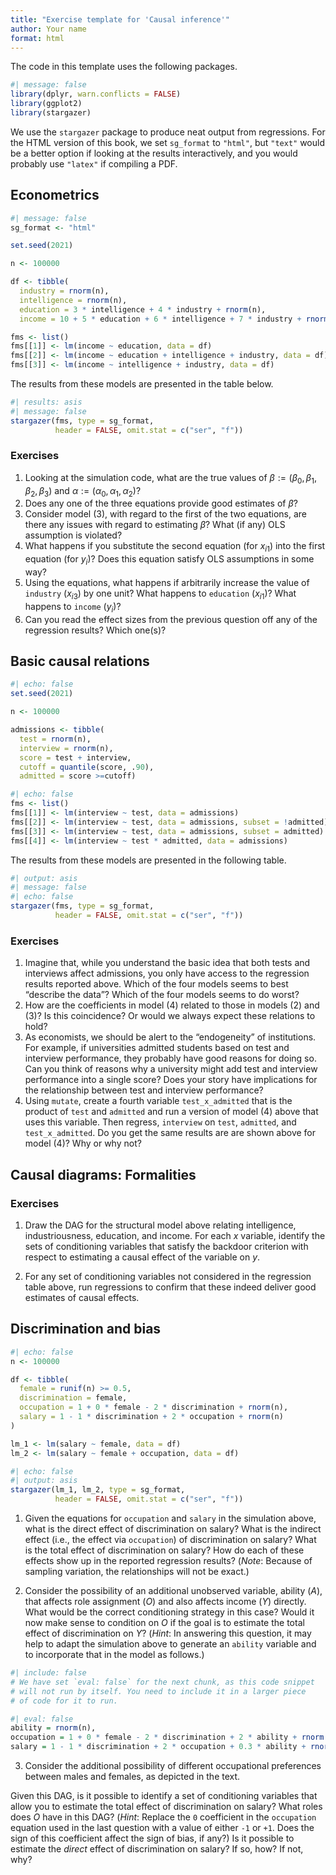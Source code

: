```yaml
---
title: "Exercise template for 'Causal inference'"
author: Your name
format: html
---
```


The code in this template uses the following packages.

```r
#| message: false
library(dplyr, warn.conflicts = FALSE)
library(ggplot2)
library(stargazer)
```

We use the `stargazer` package to produce neat output from regressions.
For the HTML version of this book, we set `sg_format` to `"html"`, but `"text"` would be a better option if looking at the results interactively, and you would probably use `"latex"` if compiling a PDF.

## Econometrics

```r
#| message: false
sg_format <- "html"
```

```r
set.seed(2021)

n <- 100000

df <- tibble(
  industry = rnorm(n),
  intelligence = rnorm(n),
  education = 3 * intelligence + 4 * industry + rnorm(n),
  income = 10 + 5 * education + 6 * intelligence + 7 * industry + rnorm(n))
```

```r
fms <- list()
fms[[1]] <- lm(income ~ education, data = df)
fms[[2]] <- lm(income ~ education + intelligence + industry, data = df)
fms[[3]] <- lm(income ~ intelligence + industry, data = df)
```

The results from these models are presented in the table below.

```r
#| results: asis
#| message: false
stargazer(fms, type = sg_format, 
          header = FALSE, omit.stat = c("ser", "f"))
```

### Exercises

1. Looking at the simulation code, what are the true values of $\beta := \left(\beta_0, \beta_1, \beta_2, \beta_3 \right)$ and $\alpha := \left(\alpha_0, \alpha_1, \alpha_2 \right)$?
2. Does any one of the three equations provide good estimates of $\beta$?
3. Consider model (3), with regard to the first of the two equations, are there any issues with regard to estimating $\beta$?
What (if any) OLS assumption is violated?
4. What happens if you substitute the second equation (for $x_{i1}$) into the first equation (for $y_i$)? 
Does this equation satisfy OLS assumptions in some way?
5. Using the equations, what happens if arbitrarily increase the value of `industry` ($x_{i3}$) by one unit?
What happens to `education` ($x_{i1}$)? 
What happens to `income` ($y_i$)?
6. Can you read the effect sizes from the previous question off any of the regression results? Which one(s)?

## Basic causal relations

```r
#| echo: false
set.seed(2021)

n <- 100000

admissions <- tibble(
  test = rnorm(n),
  interview = rnorm(n),
  score = test + interview,
  cutoff = quantile(score, .90),
  admitted = score >=cutoff)
```

```r
#| echo: false
fms <- list()
fms[[1]] <- lm(interview ~ test, data = admissions)
fms[[2]] <- lm(interview ~ test, data = admissions, subset = !admitted)
fms[[3]] <- lm(interview ~ test, data = admissions, subset = admitted)
fms[[4]] <- lm(interview ~ test * admitted, data = admissions)
```

The results from these models are presented in the following table.

```r
#| output: asis
#| message: false
#| echo: false
stargazer(fms, type = sg_format, 
          header = FALSE, omit.stat = c("ser", "f"))
```

### Exercises

1. Imagine that, while you understand the basic idea that both tests and interviews affect admissions, you only have access to the regression results reported above.
Which of the four models seems to best "describe the data"?
Which of the four models seems to do worst?
2. How are the coefficients in model (4) related to those in models (2) and (3)?
Is this coincidence? Or would we always expect these relations to hold?
3. As economists, we should be alert to the "endogeneity" of institutions.
For example, if universities admitted students based on test and interview performance, they probably have good reasons for doing so.
Can you think of reasons why a university might add test and interview performance into a single score?
Does your story have implications for the relationship between test and interview performance?
4. Using `mutate`, create a fourth variable `test_x_admitted` that is the product of `test` and `admitted` and run a version of model (4) above that uses this variable.
Then regress, `interview` on `test`, `admitted`, and `test_x_admitted`.
Do you get the same results are are shown above for model (4)?
Why or why not?

## Causal diagrams: Formalities

### Exercises

1. Draw the DAG for the structural model above relating intelligence, industriousness, education, and income.
For each $x$ variable, identify the sets of conditioning variables that satisfy the backdoor criterion with respect to estimating a causal effect of the variable on $y$.

2. For any set of conditioning variables not considered in the regression table above, run regressions to confirm that these indeed deliver good estimates of causal effects.

## Discrimination and bias


```r
#| echo: false
n <- 100000

df <- tibble(
  female = runif(n) >= 0.5,
  discrimination = female,
  occupation = 1 + 0 * female - 2 * discrimination + rnorm(n),
  salary = 1 - 1 * discrimination + 2 * occupation + rnorm(n) 
)

lm_1 <- lm(salary ~ female, data = df)
lm_2 <- lm(salary ~ female + occupation, data = df)
```

```r
#| echo: false
#| output: asis
stargazer(lm_1, lm_2, type = sg_format, 
          header = FALSE, omit.stat = c("ser", "f"))
```

1. Given the equations for `occupation` and `salary` in the simulation above, what is the direct effect of discrimination on salary?
What is the indirect effect (i.e., the effect via `occupation`) of discrimination on salary?
What is the total effect of discrimination on salary?
How do each of these effects show up in the reported regression results?
(*Note*: Because of sampling variation, the relationships will not be exact.)

2. Consider the possibility of an additional unobserved variable, ability ($A$), that affects role assignment ($O$) and also affects income ($Y$) directly.
What would be the correct conditioning strategy in this case? 
Would it now make sense to condition on $O$ if the goal is to estimate the total effect of discrimination on $Y$?
(*Hint*: In answering this question, it may help to adapt the simulation above to generate an `ability` variable and to incorporate that in the model as follows.) 

```r
#| include: false
# We have set `eval: false` for the next chunk, as this code snippet 
# will not run by itself. You need to include it in a larger piece
# of code for it to run.
```

```r
#| eval: false
ability = rnorm(n),
occupation = 1 + 0 * female - 2 * discrimination + 2 * ability + rnorm(n),
salary = 1 - 1 * discrimination + 2 * occupation + 0.3 * ability + rnorm(n)
```

3. Consider the additional possibility of different occupational preferences between males and females, as depicted in the text.

Given this DAG, is it possible to identify a set of conditioning variables that allow you to estimate the total effect of discrimination on salary?
What roles does $O$ have in this DAG?
(*Hint*: Replace the `0` coefficient in the `occupation` equation used in the last question with a value of either `-1` or `+1`. Does the sign of this coefficient affect the sign of bias, if any?)
Is it possible to estimate the *direct* effect of discrimination on salary?
If so, how? If not, why?